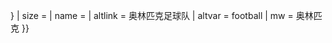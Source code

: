 {{country data {{{1}}} 
| flaglink/core
| variant = {{{variant|{{{2|}}}}}}
| size = {{{size|}}}
| name = {{{name|}}} 
| altlink = 奥林匹克足球队 
| altvar = football
| mw = 奥林匹克 
}}